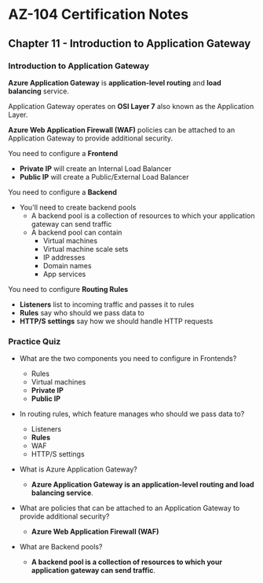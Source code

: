 # AZ-104 Certification Notes
## Chapter 11 - Introduction to Application Gateway

### Introduction to Application Gateway
**Azure Application Gateway** is **application-level routing** and **load balancing** service.

Application Gateway operates on **OSI Layer 7** also known as the Application Layer.

**Azure Web Application Firewall (WAF)** policies can be attached to an Application Gateway to provide additional security.

You need to configure a **Frontend**
* **Private IP** will create an Internal Load Balancer
* **Public IP** will create a Public/External Load Balancer

You need to configure a **Backend**
* You'll need to create backend pools
	* A backend pool is a collection of resources to which your application gateway can send traffic
	* A backend pool can contain
		* Virtual machines
		* Virtual machine scale sets
		* IP addresses
		* Domain names
		* App services

You need to configure **Routing Rules**
* **Listeners** list to incoming traffic and passes it to rules
* **Rules** say who should we pass data to
* **HTTP/S settings** say how we should handle HTTP requests

### Practice Quiz
* What are the two components you need to configure in Frontends?
	* Rules
	* Virtual machines
	* **Private IP**
	* **Public IP**
* In routing rules, which feature manages who should we pass data to?
	* Listeners
	* **Rules**
	* WAF
	* HTTP/S settings

* What is Azure Application Gateway?
	* **Azure Application Gateway is an application-level routing and load balancing service**.
* What are policies that can be attached to an Application Gateway to provide additional security?
	* **Azure Web Application Firewall (WAF)**
* What are Backend pools?
	* **A backend pool is a collection of resources to which your application gateway can send traffic**.
